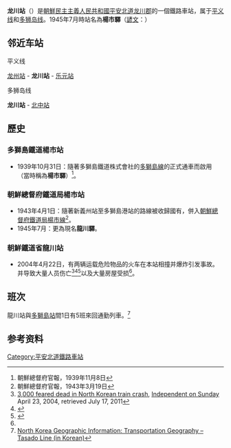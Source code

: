 {{for|中国广东省同名铁路车站|龙川站 (广东)}}
{{朝鮮半島車站資訊
|公司色 = red
|文字色 = 
|站名 = 龙川站
|圖片 = NorthKorea Pyongan-North.JPG
|pxl = 
|圖片說明 =车站内部
|諺文 = 룡천역
|朝鮮漢字 = 龍川驛
|文觀部式 = Ryongcheon-yeok
|馬-賴式 = Ryongch'ŏn-yŏk
|副站名 = 
|車站編號 = 
|停站路線數 = 2
|所屬公司 = [[朝鲜民主主义人民共和国铁道省|朝鲜民主主义人民共和国铁道省]]
|前一站1 = [[龙州站|龙州]]
|前一站距離1 = 5.1
|後一站距離1 = 7.0
|後一站1 = [[乐元站|乐元]]
|所屬路線1 = [[平義線|平義線]]
|距離1 = 209.8
|起點站1 = [[平壤站|平壤]]
|前一站2 = 
|前一站距離2 = 
|後一站距離2 = 3.5
|後一站2 = [[北中站|北中]]
|所屬路線2 = [[多獅島線|多獅島線]]
|距離2 = 0.0
|起點站2 = 龙川
|所在地 =[[平安北道|平安北道]][[龍川郡_(朝鮮民主主義人民共和國)|龙川郡]]
|車站構造 = 地面车站
|月台配置 = 2
|啟用年月日 =1939年10月31日
|廢站年月日 = 
|上下車人次 = 
|統計年度 = 
|轉車 = 
|備註 = 
|全寬備註 = 
}}

'''龙川站'''（{{kor|名=北|諺=룡천역|漢=龍川驛|羅=Ryongch'ŏn yŏk|f=y}}）是[[朝鮮民主主義人民共和國|朝鮮民主主義人民共和國]][[平安北道|平安北道]][[龍川郡_(朝鮮民主主義人民共和國)|龙川郡]]的一個鐵路車站，属于[[平义线|平义线]]和[[多狮岛线|多狮岛线]]。1945年7月時站名為'''楊市驛'''（[[諺文|諺文]]：{{Lang|ko|양시역}}）

==邻近车站==
;平义线
[[龙州站|龙州站]] - '''龙川站''' - [[乐元站|乐元站]]
;多狮岛线
'''龙川站''' - [[北中站|北中站]]

==歷史==
===多獅島鐵道楊市站===
*1939年10月31日：隨著多獅島鐵道株式會社的[[多獅島線|多獅島線]]的正式通車而啟用（當時稱為'''楊市驛'''）<ref>朝鮮總督府官報，1939年11月8日</ref>。
===朝鮮總督府鐵道局楊市站===
*1943年4月1日：隨著新義州站至多獅島港站的路線被收歸國有，併入[[朝鮮總督府鐵道局|朝鮮總督府鐵道局]][[楊市線|楊市線]]<ref>朝鮮總督府官報，1943年3月19日</ref>。
*1945年7月：更為現名'''龍川驛'''。
===朝鮮鐵道省龍川站===
{{main|2004年朝鲜龙川火车站爆炸事件}}
*2004年4月22日，有两辆运载危险物品的火车在本站相撞并爆炸引发事故。并导致大量人员伤亡<ref>[http://www.independent.co.uk/news/world/asia/3000-feared-dead-or-injured-in-north-korean-train-crash-756436.html 3,000 feared dead in North Korean train crash], [[The_Independent|Independent on Sunday]] April 23, 2004, retrieved July 17, 2011</ref><ref name="BBCredcross">{{Cite news|title=New theory on N Korea rail blast|url=http://news.bbc.co.uk/2/hi/asia-pacific/3651705.stm|date=2004-04-23|accessdate=2020-07-19|language=en-GB|archive-date=2020-08-09|archive-url=https://web.archive.org/web/20200809033140/http://news.bbc.co.uk/2/hi/asia-pacific/3651705.stm|dead-url=no}}</ref><ref>{{cite news|url=http://news.naver.com/main/read.nhn?mode=LSD&mid=sec&sid1=115&oid=052&aid=0000034523|title=북한 룡천역 폭발 사고|date=2010-12-30|accessdate=2013-04-05|archive-date=2020-04-20|archive-url=https://web.archive.org/web/20200420040230/https://news.naver.com/main/read.nhn?mode=LSD&mid=sec&sid1=115&oid=052&aid=0000034523|dead-url=no}}</ref>以及大量房屋受损<ref name="BBCredcross"/>。

==班次==
龍川站與[[多獅島站|多獅島站]]間1日有5班來回通勤列車。<ref name="Naver">[http://terms.naver.com/entry.nhn?docId=2090766&cid=44454&categoryId=44461 North Korea Geographic Information: Transportation Geography – Tasado Line (in Korean)]</ref>

==参考资料==
{{reflist}}

{{平义线}}
{{多狮岛线}}

[[Category:平安北道鐵路車站|Category:平安北道鐵路車站]]